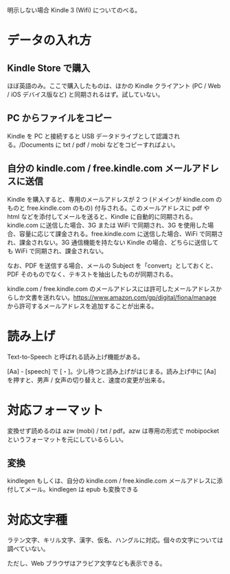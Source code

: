 明示しない場合 Kindle 3 (Wifi) についてのべる。

= データの入れ方 =
== Kindle Store で購入 ==
ほぼ英語のみ。ここで購入したものは、ほかの Kindle クライアント (PC / Web / iOS デバイス版など) と同期されるはず。試していない。

== PC からファイルをコピー ==
Kindle を PC と接続すると USB データドライブとして認識される。/Documents に txt / pdf / mobi などをコピーすればよい。

== 自分の kindle.com / free.kindle.com メールアドレスに送信 ==
Kindle を購入すると、専用のメールアドレスが 2 つ (ドメインが kindle.com のものと free.kindle.com のもの) 付与される。このメールアドレスに pdf や html などを添付してメールを送ると、Kindle に自動的に同期される。kindle.com に送信した場合、3G または WiFi で同期され、3G を使用した場合、容量に応じて課金される。free.kindle.com に送信した場合、WiFi で同期され、課金されない。3G 通信機能を持たない Kindle の場合、どちらに送信しても WiFi で同期され、課金されない。

なお、PDF を送信する場合、メールの Subject を「convert」としておくと、PDF そのものでなく、テキストを抽出したものが同期される。

kindle.com / free.kindle.com のメールアドレスには許可したメールアドレスからしか文書を送れない。[https://www.amazon.com/gp/digital/fiona/manage https://www.amazon.com/gp/digital/fiona/manage] から許可するメールアドレスを追加することが出来る。

= 読み上げ =
Text-to-Speech と呼ばれる読み上げ機能がある。

[Aa] - [speech] で [・]。少し待つと読み上げがはじまる。読み上げ中に [Aa] を押すと、男声 / 女声の切り替えと、速度の変更が出来る。

= 対応フォーマット =
変換せず読めるのは azw (mobi) / txt / pdf。azw は専用の形式で mobipocket というフォーマットを元にしているらしい。

== 変換 ==
kindlegen もしくは、自分の kindle.com / free.kindle.com メールアドレスに添付してメール。kindlegen は epub も変換できる

= 対応文字種 =
ラテン文字、キリル文字、漢字、仮名、ハングルに対応。個々の文字については調べていない。

ただし、Web ブラウザはアラビア文字なども表示できる。